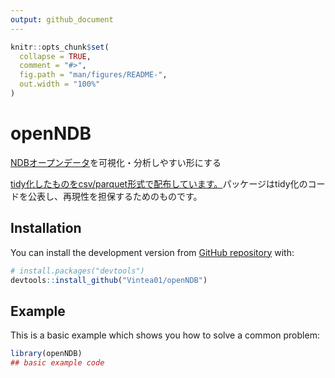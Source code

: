 ```yaml
---
output: github_document
---
```


<!-- README.md is generated from README.Rmd. Please edit that file -->

```r
knitr::opts_chunk$set(
  collapse = TRUE,
  comment = "#>",
  fig.path = "man/figures/README-",
  out.width = "100%"
)
```

# openNDB

<!-- badges: start -->
<!-- badges: end -->

[NDBオープンデータ](https://www.mhlw.go.jp/stf/seisakunitsuite/bunya/0000177182.html)を可視化・分析しやすい形にする

[tidy化したものをcsv/parquet形式で配布しています。](https://github.com/Vintea01/openNDB/tree/master/NDBdata)パッケージはtidy化のコードを公表し、再現性を担保するためのものです。

## Installation

<!--  
You can install the released version of openNDB from [CRAN](https://CRAN.R-project.org) with:

``` r
install.packages("openNDB")

```
-->

You can install the development version from [GitHub repository](https://github.com/Vintea01/openNDB) with:

``` r
# install.packages("devtools")
devtools::install_github("Vintea01/openNDB")
```
## Example

This is a basic example which shows you how to solve a common problem:

```r
library(openNDB)
## basic example code
```
